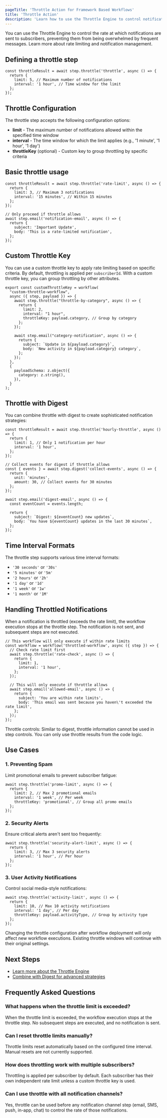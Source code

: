 ```yaml
---
pageTitle: 'Throttle Action for Framework Based Workflows'
title: 'Throttle Action'
description: 'Learn how to use the Throttle Engine to control notification rate and prevent subscriber fatigue'
---
```


You can use the Throttle Engine to control the rate at which notifications are sent to subscribers, preventing them from being overwhelmed by frequent messages. Learn more about rate limiting and notification management.

## Defining a throttle step

```tsx
const throttleResult = await step.throttle('throttle', async () => {
  return {
    limit: 5, // Maximum number of notifications
    interval: '1 hour', // Time window for the limit
  };
});
```

## Throttle Configuration

The throttle step accepts the following configuration options:

- **limit** - The maximum number of notifications allowed within the specified time window
- **interval** - The time window for which the limit applies (e.g., '1 minute', '1 hour', '1 day')
- **throttleKey** (optional) - Custom key to group throttling by specific criteria

## Basic throttle usage

```tsx
const throttleResult = await step.throttle('rate-limit', async () => {
  return {
    limit: 3, // Maximum 3 notifications
    interval: '15 minutes', // Within 15 minutes
  };
});

// Only proceed if throttle allows
await step.email('notification-email', async () => {
  return {
    subject: 'Important Update',
    body: 'This is a rate-limited notification',
  };
});
```

## Custom Throttle Key

You can use a custom throttle key to apply rate limiting based on specific criteria. By default, throttling is applied per `subscriberId`. With a custom throttle key, you can group throttling by other attributes.

```tsx
export const customThrottleKey = workflow(
  "custom-throttle-workflow",
  async ({ step, payload }) => {
    await step.throttle("throttle-by-category", async () => {
      return {
        limit: 2,
        interval: "1 hour",
        throttleKey: payload.category, // Group by category
      };
    });

    await step.email("category-notification", async () => {
      return {
        subject: `Update in ${payload.category}`,
        body: `New activity in ${payload.category} category`,
      };
    });
  },
  {
    payloadSchema: z.object({
      category: z.string(),
    }),
  }
);
```

## Throttle with Digest

You can combine throttle with digest to create sophisticated notification strategies:

```tsx
const throttleResult = await step.throttle('hourly-throttle', async () => {
  return {
    limit: 1, // Only 1 notification per hour
    interval: '1 hour',
  };
});

// Collect events for digest if throttle allows
const { events } = await step.digest('collect-events', async () => {
  return {
    unit: 'minutes',
    amount: 30, // Collect events for 30 minutes
  };
});

await step.email('digest-email', async () => {
  const eventCount = events.length;
  
  return {
    subject: `Digest: ${eventCount} new updates`,
    body: `You have ${eventCount} updates in the last 30 minutes`,
  };
});
```

## Time Interval Formats

The throttle step supports various time interval formats:

- `'30 seconds'` or `'30s'`
- `'5 minutes'` or `'5m'`
- `'2 hours'` or `'2h'`
- `'1 day'` or `'1d'`
- `'1 week'` or `'1w'`
- `'1 month'` or `'1M'`

## Handling Throttled Notifications

When a notification is throttled (exceeds the rate limit), the workflow execution stops at the throttle step. The notification is not sent, and subsequent steps are not executed.

```tsx
// This workflow will only execute if within rate limits
const workflow = workflow('throttled-workflow', async ({ step }) => {
  // Check rate limit first
  await step.throttle('rate-check', async () => {
    return {
      limit: 1,
      interval: '1 hour',
    };
  });

  // This will only execute if throttle allows
  await step.email('allowed-email', async () => {
    return {
      subject: 'You are within rate limits',
      body: 'This email was sent because you haven\'t exceeded the rate limit',
    };
  });
});
```

<Callout type="info">
  Throttle controls: Similar to digest, throttle information cannot be used in step controls. You can only use throttle results from the code logic.
</Callout>

## Use Cases

### 1. Preventing Spam
Limit promotional emails to prevent subscriber fatigue:

```tsx
await step.throttle('promo-limit', async () => {
  return {
    limit: 2, // Max 2 promotional emails
    interval: '1 week', // Per week
    throttleKey: 'promotional', // Group all promo emails
  };
});
```

### 2. Security Alerts
Ensure critical alerts aren't sent too frequently:

```tsx
await step.throttle('security-alert-limit', async () => {
  return {
    limit: 3, // Max 3 security alerts
    interval: '1 hour', // Per hour
  };
});
```

### 3. User Activity Notifications
Control social media-style notifications:

```tsx
await step.throttle('activity-limit', async () => {
  return {
    limit: 10, // Max 10 activity notifications
    interval: '1 day', // Per day
    throttleKey: payload.activityType, // Group by activity type
  };
});
```

<Callout type="warn">
  Changing the throttle configuration after workflow deployment will only affect new workflow executions. Existing throttle windows will continue with their original settings.
</Callout>

## Next Steps

- [Learn more about the Throttle Engine](/framework/typescript/steps/throttle)
- [Combine with Digest for advanced strategies](/framework/digest)

## Frequently Asked Questions

### What happens when the throttle limit is exceeded?
When the throttle limit is exceeded, the workflow execution stops at the throttle step. No subsequent steps are executed, and no notification is sent.

### Can I reset throttle limits manually?
Throttle limits reset automatically based on the configured time interval. Manual resets are not currently supported.

### How does throttling work with multiple subscribers?
Throttling is applied per subscriber by default. Each subscriber has their own independent rate limit unless a custom throttle key is used.

### Can I use throttle with all notification channels?
Yes, throttle can be used before any notification channel step (email, SMS, push, in-app, chat) to control the rate of those notifications.